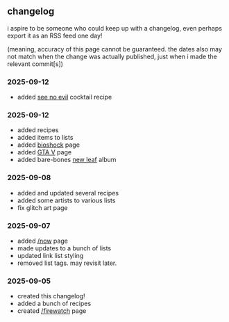 ## changelog

<section className="content">

i aspire to be someone who could keep up with a changelog, even perhaps export it as an RSS feed one day!

(meaning, accuracy of this page cannot be guaranteed. the dates also may not match when the change was actually published, just when i made the relevant commit[s])

### 2025-09-12

- added [see no evil](/recipes/cocktails/see-no-evil) cocktail recipe

### 2025-09-12

- added recipes
- added items to lists
- added [bioshock](/bioshock) page
- added [GTA V](/grand-theft-auto-v) page
- added bare-bones [new leaf](/animal-crossing/new-leaf) album

### 2025-09-08

- added and updated several recipes
- added some artists to various lists
- fix glitch art page

### 2025-09-07

- added [/now](/now) page
- made updates to a bunch of lists
- updated link list styling
- removed list tags. may revisit later.

### 2025-09-05

- created this changelog!
- added a bunch of recipes
- created [/firewatch](firewatch) page

</section>
